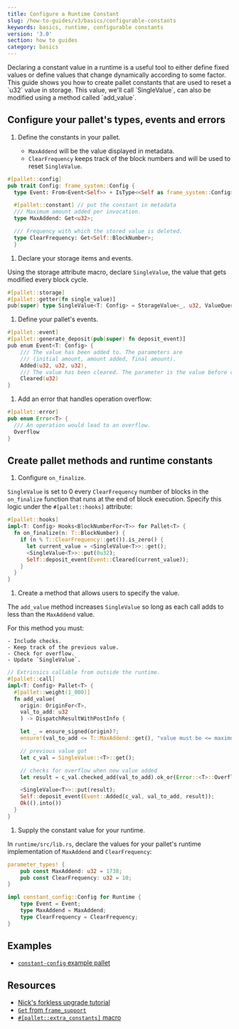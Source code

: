 ```yaml
---
title: Configure a Runtime Constant
slug: /how-to-guides/v3/basics/configurable-constants
keywords: basics, runtime, configurable constants
version: '3.0'
section: how to guides
category: basics
---
```


Declaring a constant value in a runtime is a useful tool to either define fixed values or define values that change dynamically according to some factor. This guide shows you how to create pallet constants that are used to reset a \`u32\` value in storage. This value, we'll call \`SingleValue\`, can also be modified using a method called \`add_value\`.

## Configure your pallet's types, events and errors

1. Define the constants in your pallet.

   - `MaxAddend` will be the value displayed in metadata.
   - `ClearFrequency` keeps track of the block numbers and will be used to reset `SingleValue`.

```rust
#[pallet::config]
pub trait Config: frame_system::Config {
  type Event: From<Event<Self>> + IsType<<Self as frame_system::Config>::Event>;

  #[pallet::constant] // put the constant in metadata
  /// Maximum amount added per invocation.
  type MaxAddend: Get<u32>;

  /// Frequency with which the stored value is deleted.
  type ClearFrequency: Get<Self::BlockNumber>;
  }
```

1. Declare your storage items and events.

Using the storage attribute macro, declare `SingleValue`, the value that gets modified every block cycle.

```rust
#[pallet::storage]
#[pallet::getter(fn single_value)]
pub(super) type SingleValue<T: Config> = StorageValue<_, u32, ValueQuery>;
```

1. Define your pallet's events.

```rust
#[pallet::event]
#[pallet::generate_deposit(pub(super) fn deposit_event)]
pub enum Event<T: Config> {
    /// The value has been added to. The parameters are
    /// (initial amount, amount added, final amount).
    Added(u32, u32, u32),
    /// The value has been cleared. The parameter is the value before clearing.
    Cleared(u32)
}
```

1. Add an error that handles operation overflow:

```rust
#[pallet::error]
pub enum Error<T> {
  /// An operation would lead to an overflow.
  Overflow
}
```

## Create pallet methods and runtime constants

1. Configure `on_finalize`.

`SingleValue` is set to 0 every `ClearFrequency` number of blocks in the `on_finalize` function that
runs at the end of block execution. Specify this logic under the `#[pallet::hooks]` attribute:

```rust
#[pallet::hooks]
impl<T: Config> Hooks<BlockNumberFor<T>> for Pallet<T> {
  fn on_finalize(n: T::BlockNumber) {
    if (n % T::ClearFrequency::get()).is_zero() {
      let current_value = <SingleValue<T>>::get();
      <SingleValue<T>>::put(0u32);
      Self::deposit_event(Event::Cleared(current_value));
    }
  }
}
```

1. Create a method that allows users to specify the value.

The `add_value` method increases `SingleValue` so long as each call adds to less than the `MaxAddend` value.

For this method you must:

    - Include checks.
    - Keep track of the previous value.
    - Check for overflow.
    - Update `SingleValue`.

```rust
// Extrinsics callable from outside the runtime.
#[pallet::call]
impl<T: Config> Pallet<T> {
  #[pallet::weight(1_000)]
  fn add_value(
    origin: OriginFor<T>,
    val_to_add: u32
    ) -> DispatchResultWithPostInfo {

    let _ = ensure_signed(origin)?;
    ensure!(val_to_add <= T::MaxAddend::get(), "value must be <= maximum add amount constant");

    // previous value got
    let c_val = SingleValue::<T>::get();

    // checks for overflow when new value added
    let result = c_val.checked_add(val_to_add).ok_or(Error::<T>::Overflow)?;

    <SingleValue<T>>::put(result);
    Self::deposit_event(Event::Added(c_val, val_to_add, result));
    Ok(().into())
  }
}
```

1. Supply the constant value for your runtime.

In `runtime/src/lib.rs`, declare the values for your pallet's runtime implementation of `MaxAddend` and `ClearFrequency`:

```rust
parameter_types! {
    pub const MaxAddend: u32 = 1738;
    pub const ClearFrequency: u32 = 10;
}

impl constant_config::Config for Runtime {
    type Event = Event;
    type MaxAddend = MaxAddend;
    type ClearFrequency = ClearFrequency;
}
```

## Examples

- [`constant-config` example pallet](https://github.com/substrate-developer-hub/substrate-how-to-guides/blob/main/example-code/template-node/pallets/configurable-constant/src/lib.rs)

## Resources

- [Nick's forkless upgrade tutorial](/tutorials/v3/forkless-upgrades)
- [`Get` from `frame_support`][get-trait-rustdocs]
- [`#[pallet::extra_constants]` macro][extra-constants-rustdocs]

[get-trait-rustdocs]: /rustdocs/latest/frame_support/traits/trait.Get.html
[extra-constants-rustdocs]: /rustdocs/latest/frame_support/attr.pallet.html#extra-constants-palletextra_constants-optional
